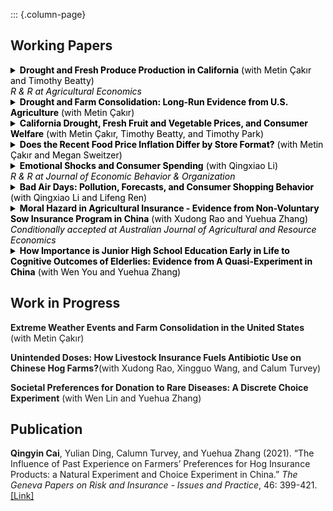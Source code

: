 
::: {.column-page}


## Working Papers
<details><summary style="color: black;">**Drought and Fresh Produce Production in California** (with Metin Çakır and Timothy Beatty) <br>
*R & R at Agricultural Economics* </summary> <u>Abstract</u>: California's increasingly frequent and intense drought is a pressing problem for the state’s agriculture and the U.S. food supply, as the state is the major producer of many agricultural products. Particularly, California supplies more than half of all fruit and vegetables in the country. This paper examines the severity of the problem by estimating the impacts of the drought on California’s fresh fruit and vegetable production. We estimate panel data models using comprehensive, county-level agriculture, irrigation, and weather data from 2000 to 2019. Our findings indicate that droughts significantly reduce total output, ranging from 1.2\% to 2.2\% for each additional week of drought. The estimated effect is driven by lower yields and fewer harvested acres due to the drought. The drought effects also differ among crops, with thirsty crops and crops with lower economic returns and established insurance programs being disproportionately affected. Results also show the extent to which higher irrigation levels mitigate the adverse effects of drought. Our findings provide insights into the importance of enhancing drought-related risk management and implications for designing cost-effective policies for future adaptation decisions.</details>


<details><summary style="color: black;">**Drought and Farm Consolidation: Long-Run Evidence from U.S. Agriculture** (with Metin Çakır) </summary> <u>Abstract</u>: In this study, we examine the long-run impacts of drought on farm consolidation
in the U.S. crop sector from 1982-2022. Using four decades of county-level data and a long-difference design, we find that cumulative drought exposure significantly increases farm size, primarily through the exit of smaller farms. Effects are strongest in rainfed regions and among field crops, while specialty crop areas show weaker or negative responses to drought. These findings highlight drought as a structural force in U.S. agriculture and underscore the need for targeted climate adaptation policies.</details>


<details><summary style="color: black;">**California Drought, Fresh Fruit and Vegetable Prices, and Consumer Welfare** (with Metin Çakır, Timothy Beatty, and Timothy Park) </summary> <u>Abstract</u>: California produces more than a third of all vegetables and two-thirds of all fruits and nuts in the United States and is the largest producer of over fifty fruits, vegetables, and tree nuts. Meanwhile, California agriculture faces important challenges due to sustained drought with increasing frequency and severity across the state since 2011. This article estimates the effect of the recent California drought on the retail prices of fresh fruits and vegetables (FFV) using panel data models. We build a dataset comprising detailed information on FFV prices and the drought. Specifically, we construct a monthly panel price index for fresh fruits and vegetables using retail scanner data and obtain California's county-level historical drought data from the United States Drought Monitor. In our estimation, we account for the heterogeneous effects of the drought across products and space. Our main finding is that the drought had a positive and significant effect on FFV prices. This effect is generally larger on fruits than vegetables and is robust to alternative measures of drought and model specifications. Furthermore, we find that the drought's impacts on production and imports are among the significant determinants of its overall effect on prices.</details>


<details><summary style="color: black;">**Does the Recent Food Price Inflation Differ by Store Format?** (with Metin Çakır and Megan Sweitzer) </summary> <u>Abstract</u>: Recent spikes in food prices have raised significant economic concerns in the United States. Understanding how food price inflation varies across store formats provides valuable insights into consumer behavior and the strategies retailers employ during economic downturns. In this study, we use retail scanner data to construct price indices by store format for various food product groups, allowing us to estimate differences in the rates of price changes across stores. We then estimate a structural store-choice model to examine how these differential rates of price changes affect consumers' preferences for different store formats. Our findings reveal that food price inflation rates vary significantly by store format, with nontraditional stores generally experiencing lower inflation rates than traditional stores across most food categories. These differential price changes also influence consumer store and product choices.</details>


<details><summary style="color: black;">**Emotional Shocks and Consumer Spending** (with Qingxiao Li)  <br>
*R & R at Journal of Economic Behavior & Organization* </summary> <u>Abstract</u>: This study examines how emotional shocks affect consumer spending by using unexpected National Football League (NFL) game outcomes as a natural experiment. We analyze consumer scanner data from 83,332 households during regular seasons from 2004 to 2019, using Las Vegas pregame point spreads and actual outcomes to identify emotional shocks. We find that unexpected losses by home teams increase household shopping trips and spending, while unexpected wins reduce spending. These emotional impacts are concentrated within three days post-game and amplified for high-stakes games. These findings provide insights into how emotional shocks from unexpected events can influence consumer spending behavior.</details>


<details><summary style="color: black;">**Bad Air Days: Pollution, Forecasts, and Consumer Shopping Behavior** (with Qingxiao Li and Lifeng Ren)  </summary> <u>Abstract</u>: This paper provides nationwide evidence of how short-term exposure to fine particulate matter causally affects household retail shopping behavior in the United States. Linking detailed household transaction records with daily air quality data, we employ an instrumental-variable strategy that exploits exogenous, wind-driven variation in pollution. We find that air pollution reduces both store visits and retail spending. Consumers disproportionately reduce purchases of nonessential goods and partially shift toward online shopping. Higher-income and younger households show greater avoidance, whereas vulnerable groups show limited capacity to adjust. Using air-quality forecasts, we find evidence of strategic intertemporal substitution, with consumers increasing current shopping when poor air quality is forecasted. Our findings reveal that air pollution generates behavioral responses in consumption, with implications for environmental policy and information provision.</details>


<details><summary style="color: black;">**Moral Hazard in Agricultural Insurance - Evidence from Non-Voluntary Sow Insurance Program in China** (with Xudong Rao and Yuehua Zhang)  <br>
*Conditionally accepted at Australian Journal of Agricultural and Resource Economics* </summary> <u>Abstract</u>: Agricultural insurance has not yet lived up to its full potential despite its apparent benefits to agricultural producers. Moral hazard is suspected to be a major obstacle to the adoption of agricultural insurance, especially livestock insurance. In this study, we take advantage of a government-supported, non-voluntary sow insurance program in China and examine whether farmers being aware of having insurance coverage leads to their hazardous behaviors. We estimate these impacts by using an endogenous treatment effects model which controls for endogeneity in our treatment variable. Our results are robust and suggest that farmers’ awareness of their insurance enrollment led to statistically and economically significant differences in their sow mortality rates. Therefore, our results demonstrate the presence of hazardous behavior.</details>


<details><summary style="color: black;">**How Importance is Junior High School Education Early in Life to Cognitive Outcomes of Elderlies: Evidence from A Quasi-Experiment in China** (with Wen You and Yuehua Zhang) </summary> <u>Abstract</u>: As an important part of mental health, cognitive outcomes play a vital role in the quality of life for older adults. Identifying potential early life factors that can influence cognitive outcomes at older ages is of great public health importance. We examine the impact of obtaining junior high education early in life on the cognitive abilities of elderly individuals using a wave of longitudinal data set, the China Health and Retirement Longitudinal Study. We leverage the Cultural Revolution of 1966-1968 as a quasi-experiment identification strategy since this political event almost completely closed down junior high schools in China and created exogenous shocks to the relevant generation’s junior high education experience. We employed the instrumental variable and regression discontinuity methods using this political event as an instrument and discontinuity threshold respectively. Empirical results show that respondents who successfully obtained junior high school education early in life showed higher scores on all cognitive tests in later life. This research further excavates the long-term impact of the Cultural Revolution and provides evidence to support junior high education completion policies and programs for children.</details>


## Work in Progress
**Extreme Weather Events and Farm Consolidation in the United States** (with Metin Çakır)

**Unintended Doses: How Livestock Insurance Fuels Antibiotic Use on Chinese Hog Farms?**(with Xudong Rao, Xingguo Wang, and Calum Turvey)

**Societal Preferences for Donation to Rare Diseases: A Discrete Choice Experiment** (with Wen Lin and Yuehua Zhang)


## Publication
**Qingyin Cai**, Yulian Ding, Calumn Turvey, and Yuehua Zhang (2021). "The Influence of Past Experience on Farmers’ Preferences for Hog Insurance Products: a Natural Experiment and Choice Experiment in China." *The Geneva Papers on Risk and Insurance - Issues and Practice*, 46: 399-421. [[Link]](https://link.springer.com/article/10.1057/s41288-021-00209-7)